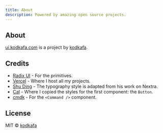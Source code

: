 ```yaml
---
title: About
description: Powered by amazing open source projects.
---
```


## About

[ui.kodkafa.com](https://ui.kodkafa.com) is a project by [kodkafa](https://kodkafa.com).

## Credits

- [Radix UI](https://radix-ui.com) - For the primitives.
- [Vercel](https://vercel.com) - Where I host all my projects.
- [Shu Ding](https://shud.in) - The typography style is adapted from his work on Nextra.
- [Cal](https://cal.com) - Where I copied the styles for the first component: the `Button`.
- [cmdk](https://cmdk.paco.me) - For the `<Command />` component.

## License

MIT © [kodkafa](https://kodkafa.com)
